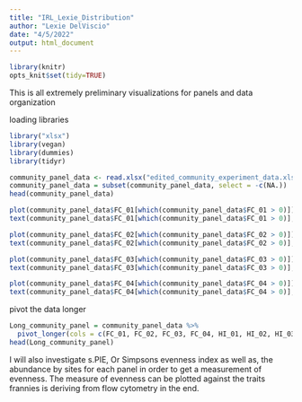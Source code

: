 ```yaml
---
title: "IRL_Lexie_Distribution"
author: "Lexie DelViscio"
date: "4/5/2022"
output: html_document
---
```


```r
library(knitr)
opts_knit$set(tidy=TRUE)
```
This is all extremely preliminary visualizations for panels and data organization

loading libraries
```r
library("xlsx")
library(vegan)
library(dummies)
library(tidyr)

```


```r
community_panel_data <- read.xlsx("edited_community_experiment_data.xlsx",3)
community_panel_data = subset(community_panel_data, select = -c(NA.))
head(community_panel_data)
```


```r
plot(community_panel_data$FC_01[which(community_panel_data$FC_01 > 0)])
text(community_panel_data$FC_01[which(community_panel_data$FC_01 > 0)], labels=community_panel_data$Species[which(community_panel_data$FC_01 > 0)], cex=0.9, font=1)
```

```r
plot(community_panel_data$FC_02[which(community_panel_data$FC_02 > 0)])
text(community_panel_data$FC_02[which(community_panel_data$FC_02 > 0)], labels=community_panel_data$Species[which(community_panel_data$FC_02 > 0)], cex=0.9, font=1)
```

```r
plot(community_panel_data$FC_03[which(community_panel_data$FC_03 > 0)])
text(community_panel_data$FC_03[which(community_panel_data$FC_03 > 0)], labels=community_panel_data$Species[which(community_panel_data$FC_03 > 0)], cex=0.9, font=1)
```

```r
plot(community_panel_data$FC_04[which(community_panel_data$FC_04 > 0)])
text(community_panel_data$FC_04[which(community_panel_data$FC_04 > 0)], labels=community_panel_data$Species[which(community_panel_data$FC_04 > 0)], cex=0.9, font=1)
```

pivot the data longer
```r
Long_community_panel = community_panel_data %>%
  pivot_longer(cols = c(FC_01, FC_02, FC_03, FC_04, HI_01, HI_02, HI_03, HI_04,ID_01, ID_03, IRL3_01, IRL3_02, IRL3_03, IRL3_04, MIM_01, MIM_02, MO_01, MO_02, MO_03, SCD_01,SCD_02, SCD_03, SMS_01, SMS_03, WP_01, WP_03, WP_04), names_to = c("Site"))
head(Long_community_panel)
```

I will also investigate s.PIE, Or Simpsons evenness index as well as, the abundance by sites for each panel in order to get a measurement of evenness. The measure of evenness can be plotted against the traits frannies is deriving from flow cytometry in the end. 




